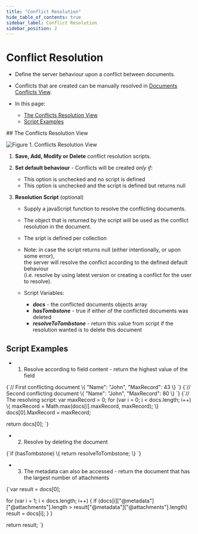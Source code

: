 ```yaml
---
title: "Conflict Resolution"
hide_table_of_contents: true
sidebar_label: Conflict Resolution
sidebar_position: 2
---
```



# Conflict Resolution
<Admonition type="note" title="Note">

* Define the server behaviour upon a conflict between documents.  

* Conflicts that are created can be manually resolved in [Documents Conflicts View](../../../studio/database/documents/conflicts-view.mdx).  

* In this page:  
  * [The Conflicts Resolution View](../../../studio/database/settings/conflict-resolution.mdx#the-conflicts-resolution-view)  
  * [Script Examples](../../../studio/database/settings/conflict-resolution.mdx#script-examples)  
</Admonition>
## The Conflicts Resolution View

![Figure 1. Conflicts Resolution View](./assets/conflict-resolution-view-1.png)

1. **Save, Add, Modify or Delete** conflict resolution scripts.  

2. **Set default behaviour**  -  Conflicts will be created _only if_:  
   * This option is unchecked and no script is defined  
   * This option is unchecked and the script is defined but returns null  

3. **Resolution Script** (optional)  
   * Supply a javaScript function to resolve the conflicting documents.  
   
   * The object that is returned by the script will be used as the conflict resolution in the document.  
   
   * The sript is defined per collection  
   
   * Note: in case the script returns null (either intentionally, or upon some error),  
           the server will resolve the conflict according to the defined default behaviour  
           (i.e. resolve by using latest version or creating a conflict for the user to resolve).  
   
   * Script Variables:  
     * ***docs*** - the conflicted documents objects array  
     * ***hasTombstone*** - true if either of the conflicted documents was deleted  
     * ***resolveToTombstone*** - return this value from script if the resolution wanted is to delete this document  



## Script Examples

<Admonition type="note" title="Note">

*  1. Resolve according to field content - return the highest value of the field  

<TabItem value="javascript" label="javascript">
<CodeBlock language="javascript">
{`// First conflicting document
\{
    "Name": "John",
    "MaxRecord": 43
\}
`}
</CodeBlock>
</TabItem>

<TabItem value="javascript" label="javascript">
<CodeBlock language="javascript">
{`// Second conflicting document
\{
    "Name": "John",
    "MaxRecord": 80
\}
`}
</CodeBlock>
</TabItem>

<TabItem value="javascript" label="javascript">
<CodeBlock language="javascript">
{`// The resolving script:
var maxRecord = 0;
for (var i = 0; i < docs.length; i++) \{
    maxRecord = Math.max(docs[i].maxRecord, maxRecord);
\}
docs[0].MaxRecord = maxRecord;

return docs[0];
`}
</CodeBlock>
</TabItem>
</Admonition>

<Admonition type="note" title="Note">

* 2. Resolve by deleting the document  

<TabItem value="javascript" label="javascript">
<CodeBlock language="javascript">
{`if (hasTombstone) \{
    return resolveToTombstone;
\}
`}
</CodeBlock>
</TabItem>
</Admonition>

<Admonition type="note" title="Note">

* 3. The metadata can also be accessed - return the document that has the largest number of attachments  

<TabItem value="javascript" label="javascript">
<CodeBlock language="javascript">
{`var result = docs[0];

for (var i = 1; i < docs.length; i++) \{
     if (docs[i]["@metadata"]["@attachments"].length > result["@metadata"]["@attachments"].length)
        result = docs[i];
    \}
\}

return result;
`}
</CodeBlock>
</TabItem>
</Admonition>


